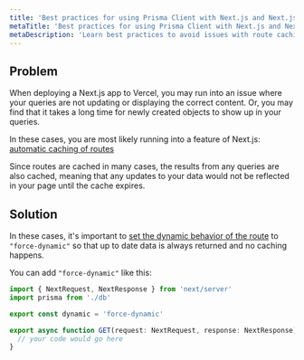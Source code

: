 ```yaml
---
title: 'Best practices for using Prisma Client with Next.js and Next.js Data Cache'
metaTitle: 'Best practices for using Prisma Client with Next.js and Next.js Data Cache'
metaDescription: 'Learn best practices to avoid issues with route caching in Next.js'
---
```


## Problem

When deploying a Next.js app to Vercel, you may run into an issue where your queries are not updating or displaying the correct content. Or, you may find that it takes a long time for newly created objects to show up in your queries.

In these cases, you are most likely running into a feature of Next.js: [automatic caching of routes](https://nextjs.org/docs/app/api-reference/file-conventions/route-segment-config#dynamic)

Since routes are cached in many cases, the results from any queries are also cached, meaning that any updates to your data would not be reflected in your page until the cache expires.

## Solution

In these cases, it's important to [set the dynamic behavior of the route](https://nextjs.org/docs/app/api-reference/file-conventions/route-segment-config#dynamic) to `"force-dynamic"` so that up to date data is always returned and no caching happens.

You can add `"force-dynamic"` like this:

```ts
import { NextRequest, NextResponse } from 'next/server'
import prisma from './db'

export const dynamic = 'force-dynamic'

export async function GET(request: NextRequest, response: NextResponse) {
  // your code would go here
}
```
